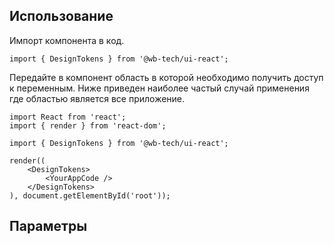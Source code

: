 

<Readme />

## Использование
Импорт компонента в код.
```tsx
import { DesignTokens } from '@wb-tech/ui-react';
```

Передайте в компонент область в которой необходимо получить доступ к переменным. Ниже приведен наиболее частый случай применения где областью является все приложение.
```tsx
import React from 'react';
import { render } from 'react-dom';

import { DesignTokens } from '@wb-tech/ui-react';

render((
    <DesignTokens>
        <YourAppCode />
    </DesignTokens>
), document.getElementById('root'));
```

## Параметры
<ArgsTable of={DesignTokens} />

<Source />

